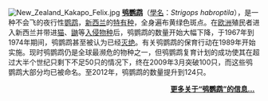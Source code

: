 [[File:New_Zealand_Kakapo_Felix.jpg|left]]
'''[[鸮鹦鹉|鸮鹦鹉]]'''（[[學名|學名]]：''Strigops habroptila''），是一种不会飞的夜行性[[鹦鹉|鹦鹉]]，[[新西兰|新西兰]]的[[特有种|特有种]]，全身遍布黄绿色斑点。在[[欧洲|欧洲]]殖民者进入新西兰并带进[[猫|猫]]、[[鼬|鼬]]等[[入侵物种|入侵物种]]后，鸮鹦鹉的数量开始大幅下降，于1967年到1974年期间，鸮鹦鹉甚至被认为已经[[灭绝|灭绝]]。有关鸮鹦鹉的保育行动在1989年开始实施。现时鸮鹦鹉仍是全球最濒危的物种之一，但鸮鹦鹉复育计划的成功使其在超过大半个世纪只剩下不足50只的情况下，终在2009年3月突破100只，而这些鸮鹦鹉大部分均已被命名。至2012年，鸮鹦鹉的数量提升到124只。

<div style="text-align:right;margin-right:10px;margin-bottom:4px;">'''[[鸮鹦鹉|更多关于“鸮鹦鹉”的信息...]]'''</div>